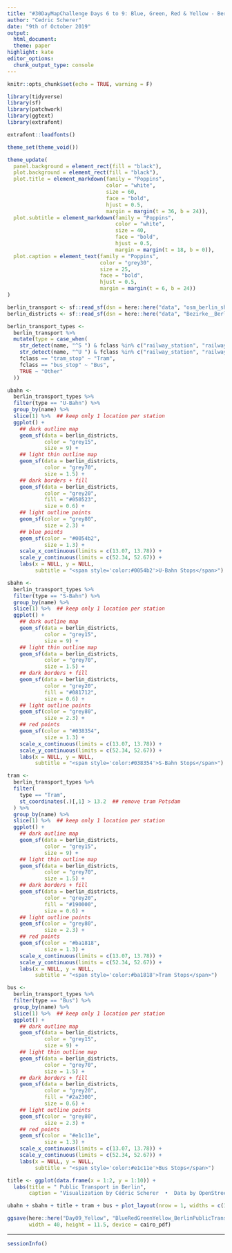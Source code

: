 ```yaml
---
title: "#30DayMapChallenge Days 6 to 9: Blue, Green, Red & Yellow - Berlin Public Transport by OpenStreetMaps"
author: "Cedric Scherer"
date: "9th of October 2019"
output:
  html_document:
  theme: paper
highlight: kate
editor_options:
  chunk_output_type: console
---
```

  
```r
knitr::opts_chunk$set(echo = TRUE, warning = F)
```

```r
library(tidyverse)
library(sf)
library(patchwork)
library(ggtext)
library(extrafont)

extrafont::loadfonts()

theme_set(theme_void())

theme_update(
  panel.background = element_rect(fill = "black"),
  plot.background = element_rect(fill = "black"),
  plot.title = element_markdown(family = "Poppins", 
                                color = "white",
                                size = 60,
                                face = "bold",
                                hjust = 0.5,
                                margin = margin(t = 36, b = 24)),
  plot.subtitle = element_markdown(family = "Poppins", 
                                   color = "white",
                                   size = 40,
                                   face = "bold",
                                   hjust = 0.5,
                                   margin = margin(t = 18, b = 0)),
  plot.caption = element_text(family = "Poppins", 
                              color = "grey30",
                              size = 25,
                              face = "bold",
                              hjust = 0.5,
                              margin = margin(t = 6, b = 24))
)
```

```r
berlin_transport <- sf::read_sf(dsn = here::here("data", "osm_berlin_shp", "gis_osm_transport_free_1.shp"), layer = "gis_osm_transport_free_1")
berlin_districts <- sf::read_sf(dsn = here::here("data", "Bezirke__Berlin", "Bezirke__Berlin.shp"), layer = "Bezirke__Berlin")

berlin_transport_types <-
  berlin_transport %>% 
  mutate(type = case_when(
    str_detect(name, "^S ") & fclass %in% c("railway_station", "railway_halt") ~ "S-Bahn",
    str_detect(name, "^U ") & fclass %in% c("railway_station", "railway_halt") ~ "U-Bahn",
    fclass == "tram_stop" ~ "Tram",
    fclass == "bus_stop" ~ "Bus",
    TRUE ~ "Other"
  ))
```

```r
ubahn <-
  berlin_transport_types %>% 
  filter(type == "U-Bahn") %>% 
  group_by(name) %>% 
  slice(1) %>%  ## keep only 1 location per station
  ggplot() +
    ## dark outline map
    geom_sf(data = berlin_districts,
            color = "grey15",
            size = 9) +
    ## light thin outline map
    geom_sf(data = berlin_districts,
            color = "grey70",
            size = 1.5) +
    ## dark borders + fill
    geom_sf(data = berlin_districts,
            color = "grey20",
            fill = "#050523",
            size = 0.6) +
    ## light outline points
    geom_sf(color = "grey80",
            size = 2.3) +
    ## blue points
    geom_sf(color = "#0054b2",
            size = 1.3) +
    scale_x_continuous(limits = c(13.07, 13.78)) +
    scale_y_continuous(limits = c(52.34, 52.67)) +
    labs(x = NULL, y = NULL,
         subtitle = "<span style='color:#0054b2'>U-Bahn Stops</span>")

sbahn <-
  berlin_transport_types %>% 
  filter(type == "S-Bahn") %>%
  group_by(name) %>% 
  slice(1) %>%  ## keep only 1 location per station
  ggplot() +
    ## dark outline map
    geom_sf(data = berlin_districts,
            color = "grey15",
            size = 9) +
    ## light thin outline map
    geom_sf(data = berlin_districts,
            color = "grey70",
            size = 1.5) +
    ## dark borders + fill
    geom_sf(data = berlin_districts,
            color = "grey20",
            fill = "#081712",
            size = 0.6) +
    ## light outline points
    geom_sf(color = "grey80",
            size = 2.3) +
    ## red points
    geom_sf(color = "#038354",
            size = 1.3) +
    scale_x_continuous(limits = c(13.07, 13.78)) +
    scale_y_continuous(limits = c(52.34, 52.67)) +
    labs(x = NULL, y = NULL,
         subtitle = "<span style='color:#038354'>S-Bahn Stops</span>")

tram <-  
  berlin_transport_types %>% 
  filter(
    type == "Tram",
    st_coordinates(.)[,1] > 13.2  ## remove tram Potsdam
  ) %>%
  group_by(name) %>% 
  slice(1) %>%  ## keep only 1 location per station
  ggplot() +
    ## dark outline map
    geom_sf(data = berlin_districts,
            color = "grey15",
            size = 9) +
    ## light thin outline map
    geom_sf(data = berlin_districts,
            color = "grey70",
            size = 1.5) +
    ## dark borders + fill
    geom_sf(data = berlin_districts,
            color = "grey20",
            fill = "#190000",
            size = 0.6) +
    ## light outline points
    geom_sf(color = "grey80",
            size = 2.3) +
    ## red points
    geom_sf(color = "#ba1818",
            size = 1.3) +
    scale_x_continuous(limits = c(13.07, 13.78)) +
    scale_y_continuous(limits = c(52.34, 52.67)) +
    labs(x = NULL, y = NULL,
         subtitle = "<span style='color:#ba1818'>Tram Stops</span>")

bus <-
  berlin_transport_types %>% 
  filter(type == "Bus") %>%
  group_by(name) %>% 
  slice(1) %>%  ## keep only 1 location per station
  ggplot() +
    ## dark outline map
    geom_sf(data = berlin_districts,
            color = "grey15",
            size = 9) +
    ## light thin outline map
    geom_sf(data = berlin_districts,
            color = "grey70",
            size = 1.5) +
    ## dark borders + fill
    geom_sf(data = berlin_districts,
            color = "grey20",
            fill = "#2a2300",
            size = 0.6) +
    ## light outline points
    geom_sf(color = "grey80",
            size = 2.3) +
    ## red points
    geom_sf(color = "#e1c11e",
            size = 1.3) +
    scale_x_continuous(limits = c(13.07, 13.78)) +
    scale_y_continuous(limits = c(52.34, 52.67)) +
    labs(x = NULL, y = NULL,
         subtitle = "<span style='color:#e1c11e'>Bus Stops</span>")
```

```r
title <- ggplot(data.frame(x = 1:2, y = 1:10)) +
  labs(title = " Public Transport in Berlin",
       caption = "Visualization by Cédric Scherer  •  Data by OpenStreetMap & Geoportal Berlin")
```

```r
ubahn + sbahn + title + tram + bus + plot_layout(nrow = 1, widths = c(1, 1, 0, 1, 1))

ggsave(here::here("Day09_Yellow", "BlueRedGreenYellow_BerlinPublicTransport.pdf"), 
       width = 40, height = 11.5, device = cairo_pdf)
```

***

```r
sessionInfo()
```

